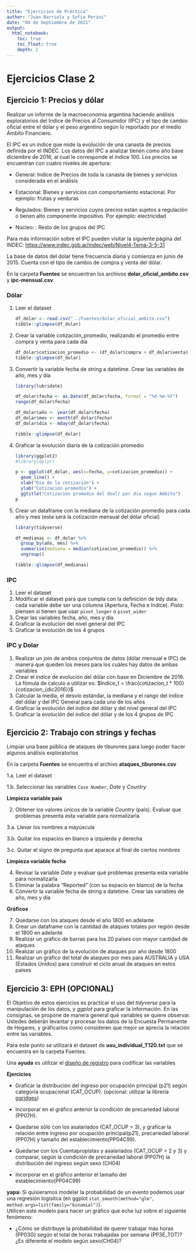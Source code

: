 ```yaml
---
title: "Ejercicios de Práctica"
author: "Juan Barriola y Sofía Perini"
date: "04 de Septiembre de 2021"
output: 
  html_notebook: 
    toc: true
    toc_float: true
    depth: 2
---
```


```{=html}
<style type="text/css">
div.main-container {
  max-width: 1600px;
  margin-left: auto;
  margin-right: auto;
}
</style>
```
# Ejercicios Clase 2

## Ejercicio 1: Precios y dólar

Realizar un informe de la macroeconomía argentina haciendo análisis exploratorios del Indice de Precios al Consumidor (IPC) y el tipo de cambio oficial entre el dólar y el peso argentino según lo reportado por el medio Ámbito Financiero.

El IPC es un indice que mide la evolución de una canasta de precios definida por el INDEC. Los datos del IPC a analizar tienen como año base diciembre de 2016, al cual le corresponde el índice 100. Los precios se encuentran con cuatro niveles de apertura:

-   General: Indice de Precios de toda la canasta de bienes y servicios considerada en el análisis

-   Estacional: Bienes y servicios con comportamiento estacional. Por ejemplo: frutas y verduras

-   Regulados: Bienes y servicios cuyos precios están sujetos a regulación o tienen alto componente impositivo. Por ejemplo: electricidad

-   Núcleo: : Resto de los grupos del IPC

Para más información sobre el IPC pueden visitar la siguiente página del INDEC: <https://www.indec.gob.ar/indec/web/Nivel4-Tema-3-5-31>

La base de datos del dolar tiene frecuencia diaria y comienza en junio de 2015. Cuenta con el tipo de cambio de compra y venta del dólar.

En la carpeta **Fuentes** se encuentran los archivos **dolar_oficial_ambito.csv** y **ipc-mensual.csv**.

### Dólar

1.  Leer el dataset

    ```r
    df_dolar <- read.csv("../Fuentes/dolar_oficial_ambito.csv")
    tibble::glimpse(df_dolar)
    ```

2.  Crear la variable cotización_promedio, realizando el promedio entre compra y venta para cada día

    ```r
    df_dolar$cotizacion_promedio <- (df_dolar$compra + df_dolar$venta) / 2
    tibble::glimpse(df_dolar)
    ```

3.  Convertir la variable fecha de string a datetime. Crear las variables de año, mes y día

    ```r
    library(lubridate)

    df_dolar$fecha <- as.Date(df_dolar$fecha, format = "%d-%m-%Y")
    range(df_dolar$fecha)

    df_dolar$año <- year(df_dolar$fecha)
    df_dolar$mes <- month(df_dolar$fecha)
    df_dolar$dia <- mday(df_dolar$fecha)

    tibble::glimpse(df_dolar)
    ```

4.  Graficar la evolución diaria de la cotización promedio

    ```r
    library(ggplot2)
    #library(dplyr)

    p <- ggplot(df_dolar, aes(x=fecha, y=cotizacion_promedio)) +
      geom_line() + 
      xlab("Dia de la cotización") +
      ylab("Cotización promedio") +
      ggtitle("Cotización promedio del doalr por dia segun Ambito")
    p
    ```

5.  Crear un dataframe con la mediana de la cotización promedio para cada año y mes (esta será la cotización mensual del dólar oficial)

    ```r
    library(tidyverse)

    df_medianas <- df_dolar %>%
      group_by(año, mes) %>%
      summarise(mediana = median(cotizacion_promedio)) %>%
      ungroup()

    tibble::glimpse(df_medianas)
    ```

### IPC

1.  Leer el dataset
2.  Modificar el dataset para que cumpla con la definición de tidy data: cada variable debe ser una columna (Apertura, Fecha e Indice). *Pista*: piensen si tienen que usar `pivot_longer` o `pivot_wider`
3.  Crear las variables fecha, año, mes y día
4.  Graficar la evolución del nivel general del IPC
5.  Graficar la evolución de los 4 grupos

### IPC y Dolar

1.  Realizar un join de ambos conjuntos de datos (dólar mensual e IPC) de manera que queden los meses para los cuáles hay datos de ambas variables
2.  Crear el indice de evolución del dólar con base en Diciembre de 2016. La fómula de calculo a utilizar es: $Indice_t = \frac{cotizacion_t * 100}{cotizacion_{dic2016}}$
3.  Calcular la media, el desvío estándar, la mediana y el rango del indice del dólar y del IPC General para cada uno de los años
4.  Graficar la evolución del indice del dólar y del nivel general del IPC
5.  Graficar la evolución del indice del dólar y de los 4 grupos de IPC

## Ejercicio 2: Trabajo con strings y fechas

Limpiar una base pública de ataques de tiburones para luego poder hacer algunos análisis exploratorios

En la carpeta **Fuentes** se encuentra el archivo **ataques_tiburones.csv**

1.a. Leer el dataset

1.b. Seleccionar las variables *`Case Number`*, *Date* y *Country*

**Limpieza variable pais**

2.  Obtener los valores únicos de la variable *Country* (país). Evaluar que problemas presenta esta variable para normalizarla

3.a. Llevar los nombres a mayúscula

3.b. Quitar los espacios en blanco a izquierda y derecha

3.c. Quitar el signo de pregunta que aparace al final de ciertos nombres

**Limpieza variable fecha**

4.  Revisar la variable *Date* y evaluar qué problemas presenta esta variable para normalizarla
5.  Eliminar la palabra "Reported" (con su espacio en blanco) de la fecha
6.  Convertir la variable fecha de string a datetime. Crear las variables de año, mes y día

**Gráficos**

7.  Quedarse con los ataques desde el año 1800 en adelante
8.  Crear un dataframe con la cantidad de ataques totales por región desde el 1800 en adelante
9.  Realizar un gráfico de barras para los 20 países con mayor cantidad de ataques
10. Realizar un gráfico de la evolución de ataques por año desde 1800
11. Realizar un gráfico del total de ataques por mes para AUSTRALIA y USA (Estados Unidos) para construir el ciclo anual de ataques en estos países

## Ejercicio 3: EPH (OPCIONAL)

El Objetivo de estos ejercicios es practicar el uso del $tidyverse$ para la manipulación de los datos, y $ggplot$ para graficar la información. En las consignas, se propone de manera general qué variables se quiere observar. Ustedes deberán levantar y procesar los datos de la Encuesta Permanente de Hogares, y gráficarlos como consideren que mejor se aprecia la relación entre las variables.

Para este punto se utilizará el dataset de **usu_individual_T120.txt** que se encuentra en la carpeta Fuentes.

Una **ayuda** es utilizar el [diseño de registro](../Fuentes/EPH_registro_2_trim_2016.pdf) para codificar las variables

**Ejercicios**

-   Graficar la distribución del ingreso por ocupación principal (p21) según categoría ocupacional (CAT_OCUP). (opcional: utilizar la librería [ggridges](https://cran.r-project.org/web/packages/ggridges/vignettes/introduction.html))

-   Incorporar en el gráfico anterior la condición de precariedad laboral (PP07H).

-   Quedarse sólo con los asalariados (CAT_OCUP = 3), y graficar la relación entre ingreso por ocupación principal(p21), precariedad laboral (PP07H) y tamaño del establecimiento(PP04C99).

-   Quedarse con los Cuentapropistas y asalariados (CAT_OCUP = 2 y 3) y comparar, según la condición de precariedad laboral (PP07H) la distribución del ingreso según sexo (CH04)

-   Incorporar en el gráfico anterior el tamaño del establecimiento(PP04C99)

**yapa:** Si quisieramos modelar la probabilidad de un evento podemos usar una regresión logísitca (en ggplot `stat_smooth(method="glm", method.args=list(family="binomial")`).\
Utilicen este modelo para hacer un gráfico que eche luz sobre el siguiente fenómeno:

-   ¿Cómo se distribuye la probabilidad de querer trabajar más horas (PP03G) según el total de horas trabajadas por semana (PP3E_TOT)? ¿Es diferente el modelo según sexo(CH04)?
